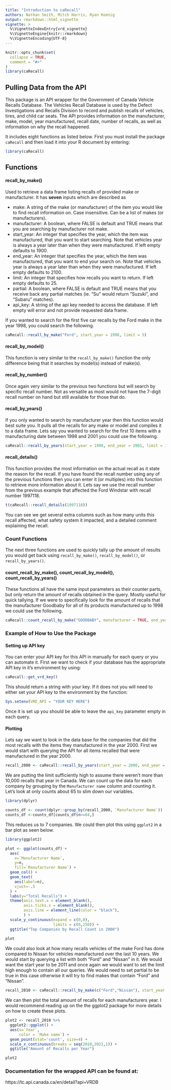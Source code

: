 ```yaml
---
title: "Introduction to caRecall"
authors: Nathan Smith, Mitch Harris, Ryan Koenig
output: rmarkdown::html_vignette
vignette: >
  %\VignetteIndexEntry{vrd_vignette}
  %\VignetteEngine{knitr::rmarkdown}
  %\VignetteEncoding{UTF-8}
---
```


```r
knitr::opts_chunk$set(
  collapse = TRUE,
  comment = "#>"
)
library(caRecall)
```

## Pulling Data from the API

This package is an API wrapper for the Government of Canada Vehicle Recalls Database. The Vehicles Recall Database is used by the Defect Investigations and Recalls Division to record and publish recalls of vehicles, tires, and child car seats. The API provides information on the manufacturer, make, model, year manufactured, recall date, number of recalls, as well as information on why the recall happened.

It includes eight functions as listed below.  First you must install the package `caRecall` and then load it into your R document by entering: 
```r
library(caRecall)
```


## Functions

#### recall_by_make()

Used to retrieve a data frame listing recalls of provided make or manufacturer. It has **seven** inputs which are described as

- make: A string of the make (or manufacturer) of the item you would like to find recall information on. Case insensitive. Can be a list of makes (or manufacturers).
- manufacturer: A boolean, where FALSE is default and TRUE means that you are searching by manufacturer not make.
- start_year: An integer that specifies the year, which the item was manufactured, that you want to start searching. Note that vehicles year is always a year later than when they were manufactured. If left empty defaults to 1900.
- end_year: An integer that specifies the year, which the item was manufactured, that you want to end your search on. Note that vehicles year is always a year later than when they were manufactured. If left empty defaults to 2100.
- limit: An integer that specifies how recalls you want to return. If left empty defaults to 25.
- partial: A boolean, where FALSE is default and TRUE means that you receive back any partial matches (ie. "Su" would return "Suzuki", and "Subaru" matches).
- api_key: A string of the api key needed to access the database. If left empty will error and not provide requested data frame.


If you wanted to search for the first five car recalls by the Ford make in the year 1998, you could search the following.
```r
caRecall::recall_by_make("Ford", start_year = 1998, limit = 5)
```

#### recall_by_model()

This function is very similar to the `recall_by_make()` function the only difference being that it searches by model(s) instead of make(s). 

#### recall_by_number()

Once again very similar to the previous two functions but will search by specific recall number. Not as versatile as most would not have the 7-digit recall number on hand but still available for those that do.

#### recall_by_years()

If you only wanted to search by manufacturer year then this function would best suite you.  It pulls all the recalls for any make or model and compiles it to a data frame. Lets say you wanted to search for the first 10 items with a manufacturing date between 1998 and 2001 you could use the following.
```r
caRecall::recall_by_years(start_year = 1998, end_year = 2001, limit = 10)
```

#### recall_details()

This function provides the most information on the actual recall as it state the reason for the recall.  If you have found the recall number using any of the previous functions then you can enter it (or multiples) into this function to retrieve more information about it. Lets say we use the recall number from the previous example that affected the Ford Windstar with recall number 1997118.
```r
t(caRecall::recall_details(1997118))
```
You can see we get several extra columns such as how many units this recall affected, what safety system it impacted, and a detailed comment explaining the recall.


### Count Functions

The next three functions are used to quickly tally up the amount of results you would get back using `recall_by_make()`, `recall_by_model()`, or `recall_by_years()`. 

#### count_recall_by_make(), count_recall_by_model(), count_recall_by_years()
These functions all have the same input parameters as their counter parts, but only return the amount of recalls obtained in the query.  Mostly useful for quick tallying. If we were to specifically look for the amount of recalls that the manufacturer Goodbaby for all of its products manufactured up to 1998 we could use the following.
```r
caRecall::count_recall_by_make("GOODBABY", manufacturer = TRUE, end_year = 1998)
```

### Example of How to Use the Package

#### Setting up API key

You can enter your API key for this API in manually for each query or you can automate it. First we want to check if your database has the appropriate API key in it's environment by using: 
```r
caRecall::get_vrd_key()
```
This should return a string with your key.  If it does not you will need to either set your API key to the environment by the function:
```r
Sys.setenv(VRD_API = "YOUR KEY HERE")
```
Once it is set up you should be able to leave the `api_key` parameter empty in each query.

#### Plotting

Lets say we want to look in the data base for the companies that did the most recalls with the items they manufactured in the year 2000.  First we would start with querying the API for all items recalled that were manufactured in the year 2000.
```r
recall_2000 <- caRecall::recall_by_years(start_year = 2000, end_year = 2000, limit = 10000)
```
We are putting the limit sufficiently high to assume there weren't more than 10,000 recalls that year in Canada. We can count up the data for each company by grouping by the `Manufacturer name` column and counting it. Let's look at only counts about 65 to slim down our variables.
```r
library(dplyr)

counts_df <- count(dplyr::group_by(recall_2000, `Manufacturer Name`))
counts_df <-counts_df[counts_df$n>=64,]
```
This reduces us to 7 companies. We could then plot this using `ggplot2` in a bar plot as seen below.
```r
library(ggplot2)

plot <- ggplot(counts_df) + 
  aes(
    x=`Manufacturer Name`,
    y=n,
    fill=`Manufacturer Name`) +
  geom_col() +
  geom_text(
    aes(label=n),
    vjust=-.5
  ) +
  labs(y="Total Recalls") +
  theme(axis.text.x = element_blank(),
        axis.ticks.x = element_blank(),
        axis.line = element_line(color = "black"),
        ) +
  scale_y_continuous(expand = c(0,0),
                     limits = c(0,250)) +
  ggtitle("Top Companies by Recall Count in 2000")
  
plot
```


We could also look at how many recalls vehicles of the make Ford has done compared to Nissan for vehicles manufactured over the last 10 years.
We would start by querying a list with both "Ford" and "Nissan" in it.  We would want the start year to be 2011 and once again we would want to set the limit high enough to contain all our queries. We would need to set partial to be true in this case otherwise it will try to find makes that contain "Ford" and "Nissan".
```r
recall_2010 <- caRecall::recall_by_make(c("Ford","Nissan"), start_year = 2011, limit = 10000, partial = TRUE)
```

We can then plot the total amount of recalls for each manufacturers year. I would recommend reading up on the the ggplot2 package for more details on how to create these plots.

```r
plot2 <- recall_2010 %>%
  ggplot2::ggplot() +
  aes(x=`Year`,
      color = `Make name`) + 
  geom_point(stat='count', size=4) + 
  scale_x_continuous(breaks = seq(2010,2021,1)) +
  ggtitle("Amount of Recalls per Year")

plot2
```


### Documentation for the wrapped API can be found at:

https://tc.api.canada.ca/en/detail?api=VRDB


